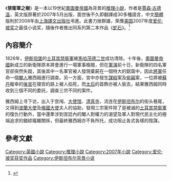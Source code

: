 {{NoteTA|G1=Show}}
{{infobox Book | <!-- See Wikipedia:WikiProject_Novels or Wikipedia:WikiProject_Books -->
| name             = 禁衛軍之樹
| title_orig       =''The Janissary Tree''
| translator       =
| image            = {{flagicon|China}}[[File:The_Janissary_Tree.jpg|200px]]
| author           = [[賈森·古德溫|賈森·古德溫]]
| translator       = {{flagicon|China}}[[殷杲|殷杲]]
| cover_artist     = 
| country          = [[美國|美國]]
| language         = [[英文|英文]]<br>[[簡體中文|簡體中文]]
| series           = [[雅西姆系列|雅西姆系列]]
| genre            = [[推理|推理]]
| publisher        = {{flagicon|China}}[[上海譯文出版社|上海譯文出版社]]
| release_date     = {{flagicon|China}}2008年4月
| media_type       = 平裝
| pages            = {{flagicon|China}}348頁
| isbn             = {{flagicon|China}}ISBN 978-7-5327-4455-8
| followed_by      = [[蛇石|蛇石]]
}}

《'''禁衛軍之樹'''》是一本以19世紀[[奧圖曼帝國|奧圖曼帝國]]為背景的[[推理小說|推理小說]]，作者是[[賈森·古德溫|賈森·古德溫]]，英文版原著於2007年5月出版，面世後不久即翻譯成30多種語言，中文[[簡體|簡體]]版則於2008年由[[上海譯文出版社|上海譯文出版社]]弔進。此書力挫群雄，荣膺[[美国|美国]]2007年度[[爱伦·坡奖|爱伦·坡奖]]之最佳小说奖，隨後作者推出同系列第二本作品《[[蛇石|蛇石]]》。<ref>{{Cite web |url=http://www.amazon.cn/dp/B0017RC1BQ |title=卓越亞馬遜 |access-date=2011-12-30 |archive-date=2019-12-07 |archive-url=https://web.archive.org/web/20191207230825/https://www.amazon.cn/dp/B0017RC1BQ |dead-url=no }}</ref>

==內容簡介==
1826年，[[伊斯坦堡|伊斯坦堡]]的[[土耳其禁衛軍|土耳其禁衛軍]]被[[馬哈茂德二世|馬哈茂德二世]]成功清除。十年後，[[奧圖曼帝國|奧圖曼帝國]]新成立的新衛隊原本將會進行一場軍事檢閱，但在[[軍演|軍演]]前十日，新衛隊的四名軍官卻突然失蹤，其後其中一名軍官被人發現棄屍在一個特大的鋁窩中，因此[[將軍|將軍]]任命一個[[閹人|閹人]]雅西姆進行調查。另一方面，宮中亦發生[[謀殺|謀殺]]案及[[偷竊|偷竊]]案，一位將被[[苏丹_(称谓)|蘇丹]]寵幸的[[後宮|後宮]]在寝宫的路上被人掐死，而[[太后|太后]]的首飾亦被人偷去，結果雅西姆同時收到三個不同的委託，調查三宗不同的案件。

雅西姆上寻下访，出入于宫闱、[[大使馆|大使馆]]、[[清真寺|清真寺]]，流连在[[伊斯坦布尔|伊斯坦布尔]]的街头巷尾，又得到[[波蘭|波蘭]][[大使|大使]]及[[俄國|俄國]][[大使|大使]]夫人的協助，發現三宗案件除了是被滅的[[土耳其禁衛軍|土耳其禁衛軍]]的復仇行動外，當中還牽涉到宮廷內的閹人對權力的渴望及軍人對現代民主化的極端追求的錯綜複雜關係，但最終雅西姆亦不負所托，成功阻止各式各樣的陰謀。

==參考文獻==
<div class="references-small">
<references />
</div>

[[Category:英國小說|Category:英國小說]]
[[Category:推理小說|Category:推理小說]]
[[Category:2007年小說|Category:2007年小說]]
[[Category:爱伦·坡奖获奖作品|Category:爱伦·坡奖获奖作品]]
[[Category:伊斯坦布尔背景小说|Category:伊斯坦布尔背景小说]]